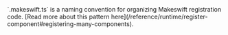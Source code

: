 <Info>
  `.makeswift.ts` is a naming convention for organizing Makeswift registration
  code. [Read more about this pattern
  here](/reference/runtime/register-component#registering-many-components).
</Info>
